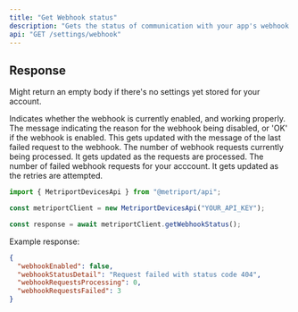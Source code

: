 ```yaml
---
title: "Get Webhook status"
description: "Gets the status of communication with your app's webhook."
api: "GET /settings/webhook"
---
```


## Response

Might return an empty body if there's no settings yet stored for your account.

<ResponseField name="webhookEnabled" type="string" required>
  Indicates whether the webhook is currently enabled, and working properly.
</ResponseField>

<ResponseField name="webhookStatusDetail" type="string">
  The message indicating the reason for the webhook being disabled, or 'OK' if the webhook is
  enabled. This gets updated with the message of the last failed request to the webhook.
</ResponseField>

<ResponseField name="webhookRequestsProcessing" type="number" required>
  The number of webhook requests currently being processed. It gets updated as the requests are
  processed.
</ResponseField>

<ResponseField name="webhookRequestsFailed" type="number" required>
  The number of failed webhook requests for your acccount. It gets updated as the retries are
  attempted.
</ResponseField>

<ResponseExample>

```javascript Metriport SDK
import { MetriportDevicesApi } from "@metriport/api";

const metriportClient = new MetriportDevicesApi("YOUR_API_KEY");

const response = await metriportClient.getWebhookStatus();
```

</ResponseExample>

Example response:

```json
{
  "webhookEnabled": false,
  "webhookStatusDetail": "Request failed with status code 404",
  "webhookRequestsProcessing": 0,
  "webhookRequestsFailed": 3
}
```
